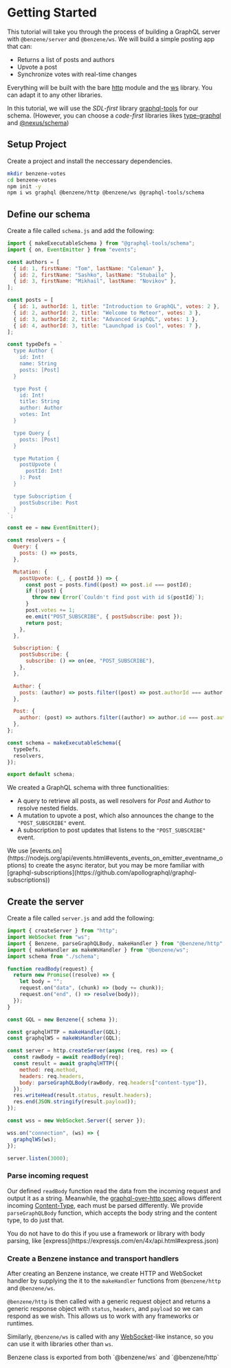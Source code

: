 
# Getting Started

This tutorial will take you through the process of building a GraphQL server with `@benzene/server` and `@benzene/ws`. We will build a simple posting app that can:

- Returns a list of posts and authors
- Upvote a post
- Synchronize votes with real-time changes

Everything will be built with the bare [http](https://nodejs.org/api/http.html) module and the [ws](https://github.com/websockets/ws) library. You can adapt it to any other libraries.

In this tutorial, we will use the *SDL-first* library [graphql-tools](https://github.com/ardatan/graphql-tools) for our schema. (However, you can choose a *code-first* libraries likes [type-graphql](https://github.com/MichalLytek/type-graphql) and [@nexus/schema](https://github.com/graphql-nexus/schema))

## Setup Project

Create a project and install the neccessary dependencies.

```bash
mkdir benzene-votes
cd benzene-votes
npm init -y
npm i ws graphql @benzene/http @benzene/ws @graphql-tools/schema
```

## Define our schema

Create a file called `schema.js` and add the following:

```js
import { makeExecutableSchema } from "@graphql-tools/schema";
import { on, EventEmitter } from "events";

const authors = [
  { id: 1, firstName: "Tom", lastName: "Coleman" },
  { id: 2, firstName: "Sashko", lastName: "Stubailo" },
  { id: 3, firstName: "Mikhail", lastName: "Novikov" },
];

const posts = [
  { id: 1, authorId: 1, title: "Introduction to GraphQL", votes: 2 },
  { id: 2, authorId: 2, title: "Welcome to Meteor", votes: 3 },
  { id: 3, authorId: 2, title: "Advanced GraphQL", votes: 1 },
  { id: 4, authorId: 3, title: "Launchpad is Cool", votes: 7 },
];

const typeDefs = `
  type Author {
    id: Int!
    name: String
    posts: [Post]
  }

  type Post {
    id: Int!
    title: String
    author: Author
    votes: Int
  }

  type Query {
    posts: [Post]
  }

  type Mutation {
    postUpvote (
      postId: Int!
    ): Post
  }

  type Subscription {
    postSubscribe: Post
  }
`;

const ee = new EventEmitter();

const resolvers = {
  Query: {
    posts: () => posts,
  },

  Mutation: {
    postUpvote: (_, { postId }) => {
      const post = posts.find((post) => post.id === postId);
      if (!post) {
        throw new Error(`Couldn't find post with id ${postId}`);
      }
      post.votes += 1;
      ee.emit("POST_SUBSCRIBE", { postSubscribe: post });
      return post;
    },
  },

  Subscription: {
    postSubscribe: {
      subscribe: () => on(ee, "POST_SUBSCRIBE"),
    },
  },

  Author: {
    posts: (author) => posts.filter((post) => post.authorId === author.id),
  },

  Post: {
    author: (post) => authors.filter((author) => author.id === post.authorId),
  },
};

const schema = makeExecutableSchema({
  typeDefs,
  resolvers,
});

export default schema;
```

We created a GraphQL schema with three functionalities:

- A query to retrieve all posts, as well resolvers for *Post* and *Author* to resolve nested fields.
- A mutation to upvote a post, which also announces the change to the `"POST_SUBSCRIBE"` event.
- A subscription to post updates that listens to the `"POST_SUBSCRIBE"` event.

<Callout emoji="💡">
  We use [events.on](https://nodejs.org/api/events.html#events_events_on_emitter_eventname_options)
to create the async iterator, but you may be more familiar with [graphql-subscriptions](https://github.com/apollographql/graphql-subscriptions))
</Callout>

## Create the server

Create a file called `server.js` and add the following:

```js
import { createServer } from "http";
import WebSocket from "ws";
import { Benzene, parseGraphQLBody, makeHandler } from "@benzene/http";
import { makeHandler as makeWsHandler } from "@benzene/ws";
import schema from "./schema";

function readBody(request) {
  return new Promise((resolve) => {
    let body = "";
    request.on("data", (chunk) => (body += chunk));
    request.on("end", () => resolve(body));
  });
}

const GQL = new Benzene({ schema });

const graphqlHTTP = makeHandler(GQL);
const graphqlWS = makeWsHandler(GQL);

const server = http.createServer(async (req, res) => {
  const rawBody = await readBody(req);
  const result = await graphqlHTTP({
    method: req.method,
    headers: req.headers,
    body: parseGraphQLBody(rawBody, req.headers["content-type"]),
  });
  res.writeHead(result.status, result.headers);
  res.end(JSON.stringify(result.payload));
});

const wss = new WebSocket.Server({ server });

wss.on("connection", (ws) => {
  graphqlWS(ws);
});

server.listen(3000);
```

### Parse incoming request

Our defined `readBody` function read the data from the incoming request and output it as a string.
Meanwhile, the [graphql-over-http spec](https://github.com/graphql/graphql-over-http) allows different incoming [Content-Type](https://developer.mozilla.org/en-US/docs/Web/HTTP/Headers/Content-Type),
each must be parsed differently. We provide `parseGraphQLBody` function, which accepts the body string and the content type, to do just that.

<Callout emoji="💡">
  You do not have to do this if you use a framework or library with body parsing, like [express](https://expressjs.com/en/4x/api.html#express.json)
</Callout>

### Create a Benzene instance and transport handlers

After creating an Benzene instance, we create HTTP and WebSocket handler by supplying the it to the `makeHandler` functions from
`@benzene/http` and `@benzene/ws`.

`@benzene/http` is then called with a generic request object and returns a generic response object with `status`, `headers`, and `payload` so we can respond
as we wish. This allows us to work with any frameworks or runtimes.

Similarly, `@benzene/ws` is called with any [WebSocket](https://developer.mozilla.org/en-US/docs/Web/API/WebSocket)-like instance, so you can use it
with libraries other than `ws`.

<Callout emoji="📦">
  Benzene class is exported from both `@benzene/ws` and `@benzene/http`
</Callout>